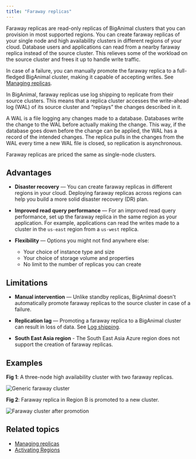 ```yaml
---
title: "Faraway replicas"
---
```


Faraway replicas are read-only replicas of BigAnimal clusters that you can provision in most supported regions. You can create faraway replicas of your single node and high availability clusters in different regions of your cloud. Database users and applications can read from a nearby faraway replica instead of the source cluster. This relieves some of the workload on the source cluster and frees it up to handle write traffic. 

In case of a failure, you can manually promote the faraway replica to a full-fledged BigAnimal cluster, making it capable of accepting writes. See [Managing replicas](/biganimal/release/using_cluster/managing_replicas).

In BigAnimal, faraway replicas use log shipping to replicate from their source clusters. This means that a replica cluster accesses the write-ahead log (WAL) of its source cluster and “replays” the changes described in it. 

A WAL is a file logging any changes made to a database. Databases write the change to the WAL before actually making the change. This way, if the database goes down before the change can be applied, the WAL has a record of the intended changes. The replica pulls in the changes from the WAL every time a new WAL file is closed, so replication is asynchronous.

Faraway replicas are priced the same as single-node clusters.

## Advantages

- **Disaster recovery** &mdash; You can create faraway replicas in different regions in your cloud. Deploying faraway replicas across regions can help you build a more solid disaster recovery (DR) plan.

- **Improved read query performance** &mdash; For an improved read query performance, set up the faraway replica in the same region as your application. For example, applications can read the writes made to a cluster in the `us-east` region from a `us-west` replica.

- **Flexibility** &mdash; Options you might not find anywhere else:
  - Your choice of instance type and size
  - Your choice of storage volume and properties
  - No limit to the number of replicas you can create

## Limitations

- **Manual intervention** — Unlike standby replicas, BigAnimal doesn't automatically promote faraway replicas to the source cluster in case of a failure.

- **Replication lag** — Promoting a faraway replica to a BigAnimal cluster can result in loss of data. See [Log shipping](/biganimal/latest/using_cluster/04_backup_and_restore/#faraway-replicas).

- **South East Asia region** - The South East Asia Azure region does not support the creation of faraway replicas.

## Examples

**Fig 1**: A three-node high availability cluster with two faraway replicas.

 ![*Generic faraway cluster*](images/FarawayReplicas-generic.png)

**Fig 2**: Faraway replica in Region B is promoted to a new cluster.

 ![*Faraway cluster after promotion*](images/FarawayReplicas-afterpromotion.png)


## Related topics

- [Managing replicas](/biganimal/latest/using_cluster/managing_replicas/)
- [Activating Regions](/biganimal/latest/getting_started/activating_regions/)
